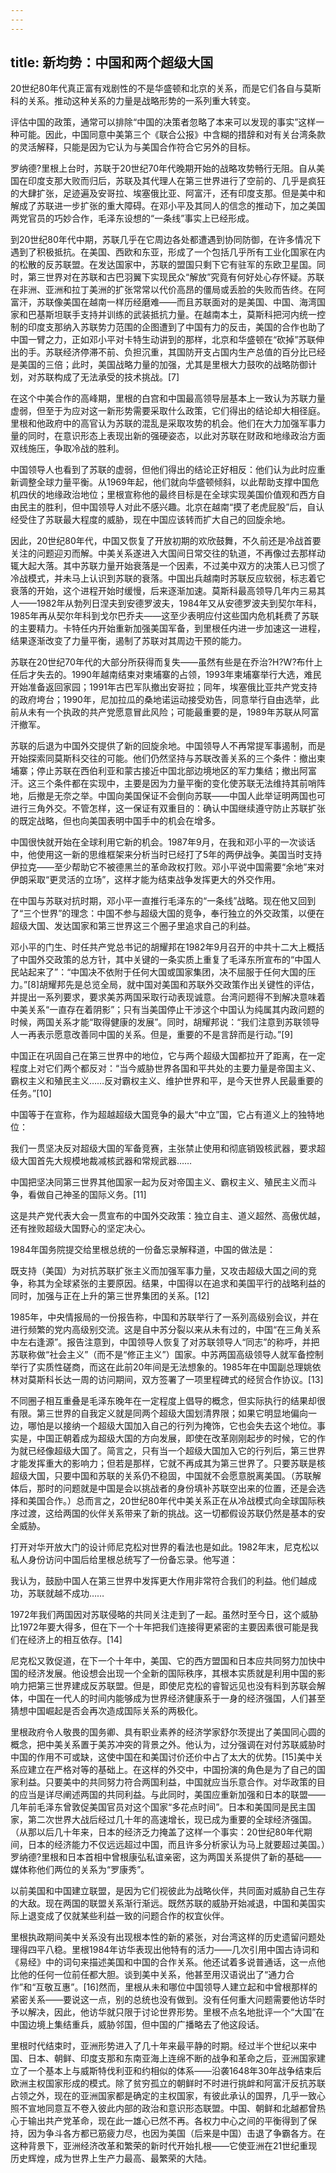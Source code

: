 ```yaml
---
---
---
```

title: 新均势：中国和两个超级大国
---




20世纪80年代真正富有戏剧性的不是华盛顿和北京的关系，而是它们各自与莫斯科的关系。推动这种关系的力量是战略形势的一系列重大转变。

评估中国的政策，通常可以排除“中国的决策者忽略了本来可以发现的事实”这样一种可能。因此，中国同意中美第三个《联合公报》中含糊的措辞和对有关台湾条款的灵活解释，只能是因为它认为与美国合作符合它另外的目标。

罗纳德?里根上台时，苏联于20世纪70年代晚期开始的战略攻势畅行无阻。自从美国在印度支那大败而归后，苏联及其代理人在第三世界进行了空前的、几乎是疯狂的大肆扩张，足迹遍及安哥拉、埃塞俄比亚、阿富汗，还有印度支那。但是美中和解成了苏联进一步扩张的重大障碍。在邓小平及其同人的信念的推动下，加之美国两党官员的巧妙合作，毛泽东设想的“一条线”事实上已经形成。

到20世纪80年代中期，苏联几乎在它周边各处都遭遇到协同防御，在许多情况下遇到了积极抵抗。在美国、西欧和东亚，形成了一个包括几乎所有工业化国家在内的松散的反苏联盟。在发达国家中，苏联的盟国只剩下它有驻军的东欧卫星国。同时，第三世界对在苏联和古巴羽翼下实现民众“解放”究竟有何好处心存怀疑。苏联在非洲、亚洲和拉丁美洲的扩张常常以代价高昂的僵局或丢脸的失败而告终。在阿富汗，苏联像美国在越南一样历经磨难——而且苏联面对的是美国、中国、海湾国家和巴基斯坦联手支持并训练的武装抵抗力量。在越南本土，莫斯科把河内统一控制的印度支那纳入苏联势力范围的企图遭到了中国有力的反击，美国的合作也助了中国一臂之力，正如邓小平对卡特生动讲到的那样，北京和华盛顿在“砍掉”苏联伸出的手。苏联经济停滞不前、负担沉重，其国防开支占国内生产总值的百分比已经是美国的三倍；此时，美国战略力量的加强，尤其是里根大力鼓吹的战略防御计划，对苏联构成了无法承受的技术挑战。[7]

在这个中美合作的高峰期，里根的白宫和中国最高领导层基本上一致认为苏联力量虚弱，但至于为应对这一新形势需要采取什么政策，它们得出的结论却大相径庭。里根和他政府中的高官认为苏联的混乱是采取攻势的机会。他们在大力加强军事力量的同时，在意识形态上表现出新的强硬姿态，以此对苏联在财政和地缘政治方面双线施压，争取冷战的胜利。

中国领导人也看到了苏联的虚弱，但他们得出的结论正好相反：他们认为此时应重新调整全球力量平衡。从1969年起，他们就向华盛顿倾斜，以此帮助支撑中国危机四伏的地缘政治地位；里根宣称他的最终目标是在全球实现美国价值观和西方自由民主的胜利，但中国领导人对此不感兴趣。北京在越南“摸了老虎屁股”后，自认经受住了苏联最大程度的威胁，现在中国应该转而扩大自己的回旋余地。

因此，20世纪80年代，中国又恢复了开放初期的欢欣鼓舞，不久前还是冷战首要关注的问题迎刃而解。中美关系遂进入大国间日常交往的轨道，不再像过去那样动辄大起大落。其中苏联力量开始衰落是一个因素，不过美中双方的决策人已习惯了冷战模式，并未马上认识到苏联的衰落。中国出兵越南时苏联反应软弱，标志着它衰落的开始，这个进程开始时缓慢，后来逐渐加速。莫斯科最高领导几年内三易其人——1982年从勃列日涅夫到安德罗波夫，1984年又从安德罗波夫到契尔年科，1985年再从契尔年科到戈尔巴乔夫——这至少表明应付这些国内危机耗费了苏联的主要精力。卡特任内开始重新加强美国军备，到里根任内进一步加速这一进程，结果逐渐改变了力量平衡，遏制了苏联对其周边干预的能力。

苏联在20世纪70年代的大部分所获得而复失——虽然有些是在乔治?H?W?布什上任后才失去的。1990年越南结束对柬埔寨的占领，1993年柬埔寨举行大选，难民开始准备返回家园；1991年古巴军队撤出安哥拉；同年，埃塞俄比亚共产党支持的政府垮台；1990年，尼加拉瓜的桑地诺运动接受劝告，同意举行自由选举，此前从未有一个执政的共产党愿意冒此风险；可能最重要的是，1989年苏联从阿富汗撤军。

苏联的后退为中国外交提供了新的回旋余地。中国领导人不再常提军事遏制，而是开始探索同莫斯科交往的可能。他们仍然坚持与苏联改善关系的三个条件：撤出柬埔寨；停止苏联在西伯利亚和蒙古接近中国北部边境地区的军力集结；撤出阿富汗。这三个条件都在实现中，主要是因为力量平衡的变化使苏联无法维持其前哨阵地，后撤是无奈之举。中国向美国保证不会倒向苏联——中国人此举证明两国也可进行三角外交。不管怎样，这一保证有双重目的：确认中国继续遵守防止苏联扩张的既定战略，但也向美国表明中国手中的机会在增多。

中国很快就开始在全球利用它新的机会。1987年9月，在我和邓小平的一次谈话中，他使用这一新的思维框架来分析当时已经打了5年的两伊战争。美国当时支持伊拉克——至少帮助它不被德黑兰的革命政权打败。邓小平说中国需要“余地”来对伊朗采取“更灵活的立场”，这样才能为结束战争发挥更大的外交作用。

在中国与苏联对抗时期，邓小平一直推行毛泽东的“一条线”战略。现在他又回到了“三个世界”的理念：中国不参与超级大国的竞争，奉行独立的外交政策，以便在超级大国、发达国家和第三世界这三个圈子里追求自己的利益。

邓小平的门生、时任共产党总书记的胡耀邦在1982年9月召开的中共十二大上概括了中国外交政策的总方针，其中关键的一条实质上重复了毛泽东所宣布的“中国人民站起来了”：“中国决不依附于任何大国或国家集团，决不屈服于任何大国的压力。”[8]胡耀邦先是总览全局，就中国对美国和苏联外交政策作出关键性的评估，并提出一系列要求，要求美苏两国采取行动表现诚意。台湾问题得不到解决意味着中美关系“一直存在着阴影”；只有当美国停止干涉这个中国认为纯属其内政问题的时候，两国关系才能“取得健康的发展”。同时，胡耀邦说：“我们注意到苏联领导人一再表示愿意改善同中国的关系。但是，重要的不是言辞而是行动。”[9]

中国正在巩固自己在第三世界中的地位，它与两个超级大国都拉开了距离，在一定程度上对它们两个都反对：“当今威胁世界各国和平共处的主要力量是帝国主义、霸权主义和殖民主义……反对霸权主义、维护世界和平，是今天世界人民最重要的任务。”[10]

中国等于在宣称，作为超越超级大国竞争的最大“中立”国，它占有道义上的独特地位：

我们一贯坚决反对超级大国的军备竞赛，主张禁止使用和彻底销毁核武器，要求超级大国首先大规模地裁减核武器和常规武器……

中国把坚决同第三世界其他国家一起为反对帝国主义、霸权主义、殖民主义而斗争，看做自己神圣的国际义务。[11]

这是共产党代表大会一贯宣布的中国外交政策：独立自主、道义超然、高傲优越，还有挫败超级大国野心的坚定决心。

1984年国务院提交给里根总统的一份备忘录解释道，中国的做法是：

既支持（美国）为对抗苏联扩张主义而加强军事力量，又攻击超级大国之间的竞争，称其为全球紧张的主要原因。结果，中国得以在追求和美国平行的战略利益的同时，加强与正在上升的第三世界集团的关系。[12]

1985年，中央情报局的一份报告称，中国和苏联举行了一系列高级别会议，并在进行频繁的党内高级别交流。这是自中苏分裂以来从未有过的，中国“在三角关系中左右逢源”。报告注意到，中国领导人恢复了对苏联领导人“同志”的称呼，并把苏联称做“社会主义”（而不是“修正主义”）国家。中苏两国高级领导人就军备控制举行了实质性磋商，而这在此前20年间是无法想象的。1985年在中国副总理姚依林对莫斯科长达一周的访问期间，双方签署了一项里程碑式的经贸合作协议。[13]

不同圈子相互重叠是毛泽东晚年在一定程度上倡导的概念，但实际执行的结果却很有限。第三世界的自我定义就是同两个超级大国划清界限；如果它明显地偏向一边，哪怕是以接纳一个超级大国加入自己的行列为掩饰，它也会失去这个地位。事实是，中国正朝着成为超级大国的方向发展，即使在改革刚刚起步的时候，它的作为就已经像超级大国了。简言之，只有当一个超级大国加入它的行列后，第三世界才能发挥重大的影响力；但若是那样，它就不再成其为第三世界了。只要苏联是核超级大国，只要中国和苏联的关系仍不稳固，中国就不会愿意脱离美国。（苏联解体后，那时的问题就是中国是会以挑战者的身份填补苏联空出来的位置，还是会选择和美国合作。）总而言之，20世纪80年代中美关系正在从冷战模式向全球国际秩序过渡，这给两国的伙伴关系带来了新的挑战。这一切都假设苏联仍然是基本的安全威胁。

打开对华开放大门的设计师尼克松对世界的看法也是如此。1982年末，尼克松以私人身份访问中国后给里根总统写了一份备忘录。他写道：

我认为，鼓励中国人在第三世界中发挥更大作用非常符合我们的利益。他们越成功，苏联就越不成功……

1972年我们两国因对苏联侵略的共同关注走到了一起。虽然时至今日，这个威胁比1972年要大得多，但在下一个十年把我们连接得更紧密的主要因素很可能是我们在经济上的相互依存。[14]

尼克松又敦促道，在下一个十年中，美国、它的西方盟国和日本应共同努力加快中国的经济发展。他设想会出现一个全新的国际秩序，其根本实质就是利用中国的影响力把第三世界建成反苏联盟。但是，即使尼克松的睿智远见也没有料到苏联会解体，中国在一代人的时间内能够成为世界经济健康系于一身的经济强国，人们甚至猜想中国崛起是否会再次造成国际关系的两极化。

里根政府令人敬畏的国务卿、具有职业素养的经济学家舒尔茨提出了美国同心圆的概念，把中美关系置于美苏冲突的背景之外。他认为，过分强调在对付苏联威胁时中国的作用不可或缺，这使中国在和美国讨价还价中占了太大的优势。[15]美中关系应建立在严格对等的基础上。在这样的外交中，中国扮演的角色是为了自己的国家利益。只要美中的共同努力符合两国利益，中国就应当乐意合作。对华政策的目的应当是详尽阐述两国的共同利益。与此同时，美国应重新加强和日本的联盟——几年前毛泽东曾敦促美国官员对这个国家“多花点时间”。日本和美国同是民主国家，第二次世界大战后经过几十年的高速增长，现已成为重要的全球经济强国。（从那以后几十年来，日本的经济乏力掩盖了这样一个事实：20世纪80年代期间，日本的经济能力不仅远远超过中国，而且许多分析家认为马上就要超过美国。）罗纳德?里根和日本首相中曾根康弘私谊亲密，这为两国关系提供了新的基础——媒体称他们两位的关系为“罗康秀”。

以前美国和中国建立联盟，是因为它们视彼此为战略伙伴，共同面对威胁自己生存的大敌。现在两国的联盟关系渐行渐远。既然苏联的威胁开始减退，中国和美国实际上退变成了仅就某些利益一致的问题合作的权宜伙伴。

里根执政期间美中关系没有出现根本性的新的紧张，对台湾这样的历史遗留问题处理得四平八稳。里根1984年访华表现出他特有的活力——几次引用中国古诗词和《易经》中的词句来描述美国和中国的合作关系。他还试着多说普通话，这一点他比他的任何一位前任都大胆。谈到美中关系，他甚至用汉语说出了“通力合作”和“互敬互惠”。[16]然而，里根从未和哪位中国领导人建立起和中曾根那样的紧密关系——要说这一点，别的总统也没有做到。没有任何重大问题需要他访华时予以解决，因此，他访华就只限于讨论世界形势。里根不点名地批评一个“大国”在中国边境上集结重兵，威胁邻国，但中国的广播略去了他这段话。

里根时代结束时，亚洲形势进入了几十年来最平静的时期。经过半个世纪以来中国、日本、朝鲜、印度支那和东南亚海上连绵不断的战争和革命之后，亚洲国家建立了一个基本上与威斯特伐利亚和约相似的体系——沿袭1648年30年战争结束后欧洲主权国家形成的模式。除了贫穷孤立的朝鲜时不时进行挑衅和阿富汗反抗苏联占领之外，现在的亚洲国家都是确定的主权国家，有彼此承认的国界，几乎一致心照不宣地同意互不卷入彼此内部的政治和意识形态联盟。中国、朝鲜和北越都曾热心于输出共产党革命，现在此一雄心已然不再。各权力中心之间的平衡得到了保持，因为争斗各方都已筋疲力尽，也因为美国（后来是中国）击退了争霸各方。在这种背景下，亚洲经济改革和繁荣的新时代开始扎根——它使亚洲在21世纪重现历史辉煌，成为世界上生产力最高、最繁荣的大陆。
